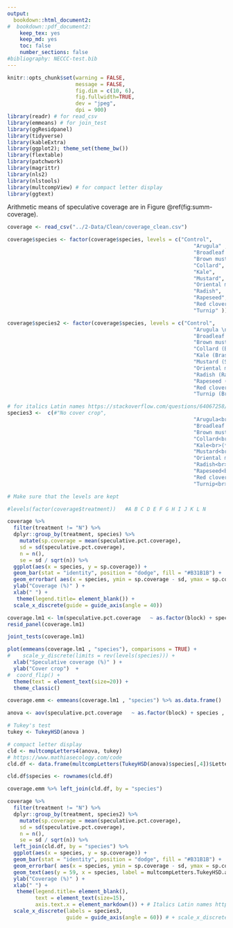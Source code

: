 ```yaml
---
output: 
  bookdown::html_document2: 
#  bookdown::pdf_document2:
    keep_tex: yes
    keep_md: yes
    toc: false
    number_sections: false
#bibliography: NECCC-test.bib
---
```



```r
knitr::opts_chunk$set(warning = FALSE, 
                      message = FALSE, 
                      fig.dim = c(10, 6), 
                      fig.fullwidth=TRUE, 
                      dev = "jpeg",
                      dpi = 900)
library(readr) # for read_csv
library(emmeans) # for join_test
library(ggResidpanel)
library(tidyverse)
library(kableExtra)
library(ggplot2); theme_set(theme_bw())
library(flextable)
library(patchwork)
library(magrittr)
library(nls2)
library(nlstools)
library(multcompView) # for compact letter display
library(ggtext)
```


Arithmetic means of speculative coverage are in Figure \@ref(fig:summ-coverage).  
```r
coverage <- read_csv("../2-Data/Clean/coverage_clean.csv")

coverage$species <- factor(coverage$species, levels = c("Control",
                                                            "Arugula" ,    
                                                            "Broadleaf mustard",
                                                            "Brown mustard",
                                                            "Collard",
                                                            "Kale",
                                                            "Mustard",
                                                            "Oriental mustard",
                                                            "Radish",
                                                            "Rapeseed",
                                                            "Red clover",
                                                            "Turnip" ))

coverage$species2 <- factor(coverage$species, levels = c("Control",
                                                            "Arugula \n (*Eruca vesicaria*)" ,    
                                                            "Broadleaf mustard (Brassica juncea)",
                                                            "Brown mustard (Brassica juncea)",
                                                            "Collard (Brassica oleracea)",
                                                            "Kale (Brassica oleracea)",
                                                            "Mustard (Sinapis alba)",
                                                            "Oriental mustard (Brassica juncea)",
                                                            "Radish (Raphanus raphanistrum subsp. sativus)",
                                                            "Rapeseed (Brassica napus)",
                                                            "Red clover (Trifolium pratense)",
                                                            "Turnip (Brassica rapa)" ))

# for italics Latin names https://stackoverflow.com/questions/64067258/changing-one-character-in-axis-tick-labels-to-italic-while-keeping-multiple-line
species3 <-  c(#"No cover crop",
                                                            "Arugula<br>(*Eruca vesicaria* subsp. *sativa*)" ,    
                                                            "Broadleaf mustard<br>(*Brassica juncea*)",
                                                            "Brown mustard<br>(*Brassica juncea*)",
                                                            "Collard<br>(*Brassica oleracea* var. *viridis*)",
                                                            "Kale<br>(*Brassica oleracea* var. *sabellica*)", #Wiki
                                                            "Mustard<br>(*Sinapis alba*)",
                                                            "Oriental mustard<br>(*Sisymbrium orientale*)",
                                                            "Radish<br>(*Raphanus sativus*)",
                                                            "Rapeseed<br>(*Brassica napus*)",
                                                            "Red clover<br>(*Trifolium pratense*)",
                                                            "Turnip<br>(*Brassica rapa*)" )

# Make sure that the levels are kept  

#levels(factor(coverage$treatment))   #A B C D E F G H I J K L N

coverage %>%
  filter(treatment != "N") %>%
  dplyr::group_by(treatment, species) %>%
    mutate(sp.coverage = mean(speculative.pct.coverage),
    sd = sd(speculative.pct.coverage),
    n = n(),
    se = sd / sqrt(n)) %>%
  ggplot(aes(x = species, y = sp.coverage)) +
  geom_bar(stat = "identity", position = "dodge", fill = "#B31B1B") + 
  geom_errorbar( aes(x = species, ymin = sp.coverage - sd, ymax = sp.coverage + sd), width=0.4, colour="black", alpha=0.9, size=1) + 
  ylab("Coverage (%)" ) +
  xlab(" ") + 
   theme(legend.title= element_blank()) + 
  scale_x_discrete(guide = guide_axis(angle = 40)) 
```


```r
coverage.lm1 <- lm(speculative.pct.coverage   ~ as.factor(block) + species , data = coverage, subset = (treatment != "N"))
resid_panel(coverage.lm1)

joint_tests(coverage.lm1)
```

```r
plot(emmeans(coverage.lm1 , "species"), comparisons = TRUE) + 
#    scale_y_discrete(limits = rev(levels(species))) +
  xlab("Speculative coverage (%)" ) +
  ylab("Cover crop")  + 
#  coord_flip() +
  theme(text = element_text(size=20)) +
  theme_classic()
```
```r
coverage.emm <- emmeans(coverage.lm1 , "species") %>% as.data.frame()

anova <- aov(speculative.pct.coverage   ~ as.factor(block) + species , data = coverage, subset = (treatment != "N"))

# Tukey's test
tukey <- TukeyHSD(anova )

# compact letter display
cld <- multcompLetters4(anova, tukey)
# https://www.mathiasecology.com/code 
cld.df <- data.frame(multcompLetters(TukeyHSD(anova)$species[,4])$Letters) 

cld.df$species <- rownames(cld.df)

coverage.emm %>% left_join(cld.df, by = "species")
```

```r
coverage %>%
  filter(treatment != "N") %>%
  dplyr::group_by(treatment, species2) %>%
    mutate(sp.coverage = mean(speculative.pct.coverage),
    sd = sd(speculative.pct.coverage),
    n = n(),
    se = sd / sqrt(n)) %>%
  left_join(cld.df, by = "species") %>%
  ggplot(aes(x = species, y = sp.coverage)) +
  geom_bar(stat = "identity", position = "dodge", fill = "#B31B1B") + 
  geom_errorbar( aes(x = species, ymin = sp.coverage - sd, ymax = sp.coverage + sd), width=0.4, colour="black", alpha=0.9, size=1) + 
  geom_text(aes(y = 59, x = species, label = multcompLetters.TukeyHSD.anova..species...4...Letters)) +
  ylab("Coverage (%)" ) +
  xlab(" ") + 
   theme(legend.title= element_blank(),
         text = element_text(size=15),
         axis.text.x = element_markdown()) + # Italics Latin names https://stackoverflow.com/questions/64067258/changing-one-character-in-axis-tick-labels-to-italic-while-keeping-multiple-line 
  scale_x_discrete(labels = species3,
                   guide = guide_axis(angle = 60)) # + scale_x_discrete(guide = guide_axis(angle = 40)) 

```